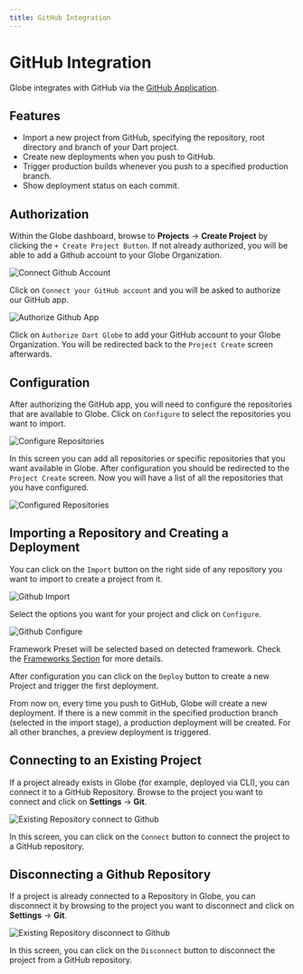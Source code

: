 ```yaml
---
title: GitHub Integration
---
```


# GitHub Integration

Globe integrates with GitHub via the [GitHub Application](https://github.com/apps/dart-globe).

## Features

- Import a new project from GitHub, specifying the repository, root directory and branch of your Dart project.
- Create new deployments when you push to GitHub.
- Trigger production builds whenever you push to a specified production branch.
- Show deployment status on each commit.

## Authorization

Within the Globe dashboard, browse to **Projects** -> **Create Project** by clicking the `+ Create Project Button`. If not already authorized, you will be able to add a Github account to your Globe Organization.

![Connect Github Account](/assets/connect-github-account.png)

Click on `Connect your GitHub account` and you will be asked to authorize our GitHub app.

![Authorize Github App](/assets/authorize-github-app.png)

Click on `Authorize Dart Globe` to add your GitHub account to your Globe Organization. You will be redirected back to the `Project Create` screen afterwards.

## Configuration

After authorizing the GitHub app, you will need to configure the repositories that are available to Globe. Click on `Configure` to select the repositories you want to import.

![Configure Repositories](/assets/configure-github-app.png)

In this screen you can add all repositories or specific repositories that you want available in Globe. After configuration you should be redirected to the `Project Create` screen. Now you will have a list of all the repositories that you have configured.

![Configured Repositories](/assets/configured-github-repos.png)

## Importing a Repository and Creating a Deployment

You can click on the `Import` button on the right side of any repository you want to import to create a project from it.

![Github Import](/assets/github-import.png)

Select the options you want for your project and click on `Configure`.

![Github Configure](/assets/github-configure.png)

Framework Preset will be selected based on detected framework. Check the [Frameworks Section](/frameworks) for more details.

After configuration you can click on the `Deploy` button to create a new Project and trigger the first deployment.

From now on, every time you push to GitHub, Globe will create a new deployment. If there is a new commit in the specified production branch (selected in the import stage), a production deployment will be created. For all other branches, a preview deployment is triggered.

## Connecting to an Existing Project

If a project already exists in Globe (for example, deployed via CLI), you can connect it to a GitHub Repository. Browse to the project you want to connect and click on **Settings** -> **Git**.

![Existing Repository connect to Github](/assets/connect-existing-github.png)

In this screen, you can click on the `Connect` button to connect the project to a GitHub repository.

## Disconnecting a Github Repository

If a project is already connected to a Repository in Globe, you can disconnect it by browsing to the project you want to disconnect and click on **Settings** -> **Git**.

![Existing Repository disconnect to Github](/assets/disconnect-existing-github.png)

In this screen, you can click on the `Disconnect` button to disconnect the project from a GitHub repository.
